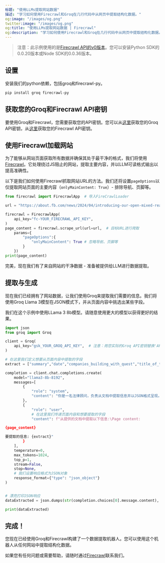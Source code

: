 ```yaml
---
标题: "使用LLMs提取网站数据"
描述: "学习如何使用Firecrawl和Groq在几行代码中从网页中提取结构化数据。"
og:image: "/images/og.png"
twitter:image: "/images/og.png"
og:title: "使用LLMs提取网站数据 | Firecrawl"
og:description: "学习如何使用Firecrawl和Groq在几行代码中从网页中提取结构化数据。"
---
```


> 注意：此示例使用的是[Firecrawl API的v0版本](/v0/introduction)。您可以安装Python SDK的0.0.20版本或Node SDK的0.0.36版本。

## 设置

安装我们的python依赖，包括groq和firecrawl-py。

```bash
pip install groq firecrawl-py
```

## 获取您的Groq和Firecrawl API密钥

要使用Groq和Firecrawl，您需要获取您的API密钥。您可以从[这里](https://groq.com)获取您的Groq API密钥，从[这里](https://firecrawl.dev)获取您的Firecrawl API密钥。

## 使用Firecrawl加载网站

为了能够从网站页面获取所有数据并确保其处于最干净的格式，我们将使用[Firecrawl](https://firecrawl.dev)。它处理绕过JS阻止的网站，提取主要内容，并以LLM可读格式输出以提高准确性。

以下是我们如何使用Firecrawl抓取网站URL的方法。我们还将设置`pageOptions`以仅提取网站页面的主要内容（`onlyMainContent: True`）- 排除导航、页脚等。

```python
from firecrawl import FirecrawlApp  # 导入FireCrawlLoader

url = "https://about.fb.com/news/2024/04/introducing-our-open-mixed-reality-ecosystem/"

firecrawl = FirecrawlApp(
    api_key="fc-YOUR_FIRECRAWL_API_KEY",
)
page_content = firecrawl.scrape_url(url=url,  # 目标URL进行爬取
    params={
        "pageOptions":{
            "onlyMainContent": True # 忽略导航、页脚等
        }
    })
print(page_content)
```

完美，现在我们有了来自网站的干净数据 - 准备被提供给LLM进行数据提取。

## 提取与生成

现在我们已经拥有了网站数据，让我们使用Groq来提取我们需要的信息。我们将使用Groq Llama 3模型在JSON模式下，并从页面内容中挑选出某些字段。

我们在这个示例中使用LLama 3 8b模型。请随意使用更大的模型以获得更好的结果。

```python
import json
from groq import Groq

client = Groq(
    api_key="gsk_YOUR_GROQ_API_KEY",  # 注意：用您实际的Groq API密钥替换'API_KEY'
)

# 在这里我们定义想要从页面内容中提取的字段
extract = ["summary","date","companies_building_with_quest","title_of_the_article","people_testimonials"]

completion = client.chat.completions.create(
    model="llama3-8b-8192",
    messages=[
        {
            "role": "system",
            "content": "你是一名法律顾问，负责从文档中提取信息并以JSON格式呈现。"
        },
        {
            "role": "user",
            # 在这里我们传递页面内容和想要提取的字段
            "content": f"从提供的文档中提取以下信息:\Page content:

{page_content}

要提取的信息: {extract}"
        }
    ],
    temperature=0,
    max_tokens=1024,
    top_p=1,
    stream=False,
    stop=None,
    # 我们设置响应格式为JSON对象
    response_format={"type": "json_object"}
)


# 漂亮打印JSON响应
dataExtracted = json.dumps(str(completion.choices[0].message.content), indent=4)

print(dataExtracted)
```

## 完成！

您现在已经使用Groq和Firecrawl构建了一个数据提取机器人。您可以使用这个机器人从任何网站中提取结构化数据。

如果您有任何问题或需要帮助，请随时通过[Firecrawl](https://firecrawl.dev)联系我们。